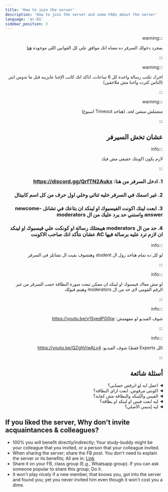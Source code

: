 ```yaml
---
title: 'How to join the server'
description: 'How to join the server and some FAQs about the server'
language: 'ar-EG'
sidebar_position: 3
---
```


<div dir="rtl">

:::warning

بمجرد دخولك السرفر ده معناه انك موافق علي كل القوانين اللي موجودة [هنا](./rules)

:::

:::warning

اخرك تكتب رسالة واحدة كل 6 ساعات، اتاكد انك كاتب الإحنا عايزينه قبل ما تدوس انتر. (الناس كترت واحنا مش ملاحقين)

:::

:::warning

متعملش منشن لحد. (هتاخد Timeout اسبوع)

:::

## عشان تخش السيرفر

:::info

لازم يكون اكونتك حقيقي مش فيك

:::

### 1. ادخل السرفر من هنا: https://discord.gg/QrfTN2Aukx

### 2. غير اسمك في السرفر خليه ثنائي وخلي اول حرف من كل اسم كابيتال

### 3. ابعت لينك اكونت الفيسبوك او لينكد ان بتاعك في تشانل newcome-answer واستني حد يرد عليك من ال moderators

### 4. حد من ال moderators هيبعتلك رسالة او كونكت علي فيسبوك او لينكد ان لازم ترد عليه برسالة فيها AC عشان نتأكد انك صاحب الاكونت

:::info

لو كل ده تمام هتاخد رول ال student وهتشوف بقيت ال تشانلز في السرفر

:::

:::info

لو مش معاك فيسبوك او لينكد ان ممكن تبعت صورة البطاقة جمب السرفر من غير الرقم القومي لاي حد من ال moderators وهيتم قبولك

:::

:::info

شوف الفيديو لو مفهمتش: https://youtu.be/v1SyedPG0jw

:::

:::info

(لل Experts فقط) شوف الفيديو: https://youtu.be/QZghViwALv4

:::

## أسئلة شائعة

<details>

<summary>اعمل ايه لو اترفض حسابي؟</summary>

- ابعت اكونت تاني او شوف اترفض ليه وظبطه.

</details>

<details>

<summary>اكونتي مرفوض، ابعت ازاي البطاقة؟</summary>

- صور البطاقة جنب السيرفر.

</details>

<details>

<summary>الفيس واللينكد والبطاقة مش كفاية؟</summary>

- تعرف حد في السيرفر يضمنك؟ اتمني تشوف انت ايه الحل وتقترحه علينا لأن لو كان عندنا كنا هنقترحه بالفعل.

</details>

<details>

<summary>ليه ابعت فيس او لينكد او بطاقة؟</summary>

- عشان نحمي كل الموجودين بشكل تام. محدش هيغلط لما يبقي معروف هو مين وافعاله مرصودة؛ فلو اخطئ هيتطرد ولو تمادي هيتم التشهير به واذيته علناً.

- عندنا ناس كبيرة وتقيلة زي د. مصطفي سعد، فلازم نحميهم من اي تصرف طفولي او مؤذي.

</details>

<details>

<summary>ليه إسمي الأصلي؟</summary>

- لأنه سيرفر رسمي وبنحاول نخلي كله زي بعضه (نمنع عدم التجانس).

- عشان لما حد يكتب حاجة يبقي معروف للكل مين هو، مش لي بس.

</details>

<div dir="ltr">

## If you liked the server, Why don't invite acquaintances & colleagues?

- 100% you will benefit directly/indirectly; Your study-buddy might be your colleague that you invited, or a person that your colleague invited.
- When sharing the server; share the FB post. You don't need to explain the server or its benefits; All are in: [Link](https://www.facebook.com/groups/egyptianprogrammers/posts/10158982391388569/)
- Share it on your FB, class group (E.g., Whatsapp group). If you can ask someone popular to share this group; Do it.
- It won't play nicely if a new member, that knows you, got into the server and found you; yet you never invited him even though it won't cost you a dime.

</div>

</div>
